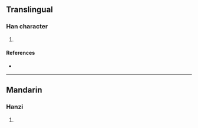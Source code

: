 {{character info/new}}
==Translingual==

===Han character===
{{Han char|rn=85|rad=水|as=12|sn=15|four=36160|canj=EORA|ids=⿰氵智}}

# {{defn|Han|sort=水12}}

====References====
* {{Han ref|kx=0650.090|dkj=18267|hdz=31743.020|uh=6F6A|ud=28522|bh=E660|bd=58976}}

----

==Mandarin==

===Hanzi===
{{cmn-hanzi|pin=[[dí]] ([[di2]])|wg=ti<sup>2</sup>}}

# {{defn|lang=cmn|sort=水12}}